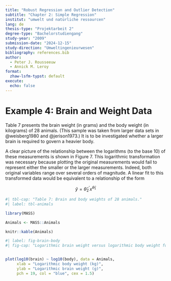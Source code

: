 ```yaml
---
title: "Robust Regression and Outlier Detection" 
subtitle: "Chapter 2: Simple Regression"
institut: "umwelt und natürliche ressourcen"
lang: de
thesis-type: "Projektarbeit 2"
degree-type: "Bachelorstudiengang"
study-year: "2009"
submission-date: "2024-12-15"
study-direction: "Umweltingenieurwesen"
bibliography: references.bib
author: 
  - Peter J. Rousseeuw
  - Annick M. Leroy
format: 
  zhaw-lsfm-typst: default
execute:
  echo: false
---
```




# Example 4: Brain and Weight Data

Table 7 presents the brain weight (in grams) and the body weight (in
kilograms) of 28 animals. (This sample was taken from larger data sets in
@weisberg1980 and @jerison1973.) It is to be investigated whether a larger
brain is required to govern a heavier body. 

A clear picture of the relationship between the logarithms (to the base
10) of these measurements is shown in Figure 7. This logarithmic 
transformation was necessary because plotting the original measurements
would fail to represent either the smaller or the larger measurements.
Indeed, both original variables range over several orders of magnitude. A
linear fit to this transformed data would be equivalent to a relationship of
the form


$$ \hat{y} =\hat{\theta}_2^{\prime} x^{\hat{\theta}_1}  $$


```r
#| tbl-cap: "Table 7: Brain and body weights of 28 animals."
#| label: tbl-animals

library(MASS)

Animals <- MASS::Animals

knitr::kable(Animals)

```


```r
#| label: fig-brain-body
#| fig-cap: "Logarithmic brain weight versus logarithmic body weight for 28 animals with LS (dashed line) and RLS fit (solid line)."


plot(log10(brain) ~ log10(body), data = Animals, 
     xlab = "Logarithmic body weight (kg)", 
     ylab = "Logarithmic brain weight (g)", 
     pch = 19, col = "blue", cex = 1.5)


```






